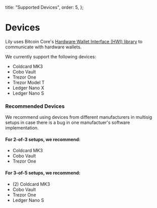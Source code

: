   title: "Supported Devices",
  order: 5,
};

# Devices

Lily uses Bitcoin Core's [Hardware Wallet Interface (HWI) library](https://github.com/bitcoin-core/HWI) to communicate with hardware wallets.

We currently support the following devices:

- Coldcard MK3
- Cobo Vault
- Trezor One
- Trezor Model T
- Ledger Nano X
- Ledger Nano S

### Recommended Devices

We recommend using devices from different manufacturers in multisig setups in case there is a bug in one manufactuer's software implementation.

#### For 2-of-3 setups, we recommend:

- Coldcard MK3
- Cobo Vault
- Trezor One

#### For 3-of-5 setups, we recommend:

- (2) Coldcard MK3
- Cobo Vault
- Trezor One
- Ledger Nano S
